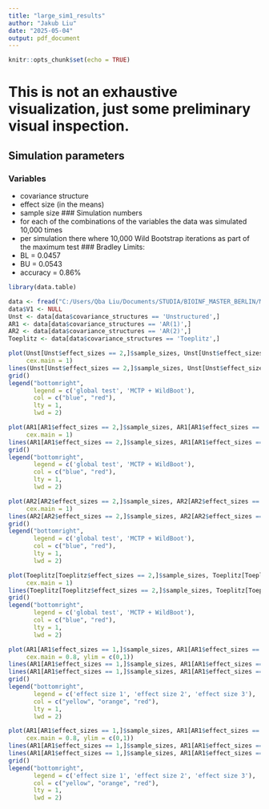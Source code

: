 ---
title: "large_sim1_results"
author: "Jakub Liu"
date: "2025-05-04"
output: pdf_document
---

```{r setup, include=FALSE}
knitr::opts_chunk$set(echo = TRUE)
```

# This is not an exhaustive visualization, just some preliminary visual inspection.
## Simulation parameters
### Variables
  - covariance structure
  - effect size (in the means)
  - sample size
### Simulation numbers
  - for each of the combinations of the variables the data was simulated 10,000 times
  - per simulation there where 10,000 Wild Bootstrap iterations as part of the maximum test
### Bradley Limits:
  - BL = 0.0457
  - BU = 0.0543
  - accuracy = 0.86%


```{r}
library(data.table)

data <- fread("C:/Users/Qba Liu/Documents/STUDIA/BIOINF_MASTER_BERLIN/MASTER_THESIS/MasterThesis_FUB/SIMULATIONS/SIMULATION_RESULTS/LARGE_SIMULATIONS/Simulation1_results.csv")
data$V1 <- NULL
Unst <- data[data$covariance_structures == 'Unstructured',]
AR1 <- data[data$covariance_structures == 'AR(1)',]
AR2 <- data[data$covariance_structures == 'AR(2)',]
Toeplitz <- data[data$covariance_structures == 'Toeplitz',]
```

```{r}
plot(Unst[Unst$effect_sizes == 2,]$sample_sizes, Unst[Unst$effect_sizes == 2, ]$power_global, col = 'blue', type = 'l', lwd = 4, xlab = 'sample size', ylab = 'power', main = 'Unstructured covariance matrix with an effect size of 2 (in the means)',
     cex.main = 1)
lines(Unst[Unst$effect_sizes == 2,]$sample_sizes, Unst[Unst$effect_sizes == 2, ]$power_max, col = 'red', type = 'l', lwd = 4)
grid()
legend("bottomright",                      
       legend = c('global test', 'MCTP + WildBoot'),
       col = c("blue", "red"),           
       lty = 1,                         
       lwd = 2)  
```





```{r}
plot(AR1[AR1$effect_sizes == 2,]$sample_sizes, AR1[AR1$effect_sizes == 2, ]$power_global, col = 'blue', type = 'l', lwd = 4, xlab = 'sample size', ylab = 'power', main = 'AR(1) covariance matrix with an effect size of 2 (in the means)',
     cex.main = 1)
lines(AR1[AR1$effect_sizes == 2,]$sample_sizes, AR1[AR1$effect_sizes == 2, ]$power_max, col = 'red', type = 'l', lwd = 4)
grid()
legend("bottomright",                      
       legend = c('global test', 'MCTP + WildBoot'),
       col = c("blue", "red"),           
       lty = 1,                         
       lwd = 2)   
```
```{r}
plot(AR2[AR2$effect_sizes == 2,]$sample_sizes, AR2[AR2$effect_sizes == 2, ]$power_global, col = 'blue', type = 'l', lwd = 4, xlab = 'sample size', ylab = 'power', main = 'AR(2) covariance matrix with an effect size of 2 (in the means)',
     cex.main = 1)
lines(AR2[AR2$effect_sizes == 2,]$sample_sizes, AR2[AR2$effect_sizes == 2, ]$power_max, col = 'red', type = 'l', lwd = 4)
grid()
legend("bottomright",                      
       legend = c('global test', 'MCTP + WildBoot'),
       col = c("blue", "red"),           
       lty = 1,                         
       lwd = 2)  
```
```{r}
plot(Toeplitz[Toeplitz$effect_sizes == 2,]$sample_sizes, Toeplitz[Toeplitz$effect_sizes == 2, ]$power_global, col = 'blue', type = 'l', lwd = 4, xlab = 'sample size', ylab = 'power', main = 'Toeplitz covariance matrix with an effect size of 2 (in the means)',
     cex.main = 1)
lines(Toeplitz[Toeplitz$effect_sizes == 2,]$sample_sizes, Toeplitz[Toeplitz$effect_sizes == 2, ]$power_max, col = 'red', type = 'l', lwd = 4)
grid()
legend("bottomright",                      
       legend = c('global test', 'MCTP + WildBoot'),
       col = c("blue", "red"),           
       lty = 1,                         
       lwd = 2)  
```

```{r}
plot(AR1[AR1$effect_sizes == 1,]$sample_sizes, AR1[AR1$effect_sizes == 1, ]$power_max, col = 'yellow', type = 'l', lwd = 4, xlab = 'sample size', ylab = 'power', main = 'Power of the maximum test across the effect sizes (in the means), AR(1) covariance matrix',
     cex.main = 0.8, ylim = c(0,1))
lines(AR1[AR1$effect_sizes == 1,]$sample_sizes, AR1[AR1$effect_sizes == 2, ]$power_max, col = 'orange', type = 'l', lwd = 4)
lines(AR1[AR1$effect_sizes == 1,]$sample_sizes, AR1[AR1$effect_sizes == 3, ]$power_max, col = 'red', type = 'l', lwd = 4)
grid()
legend("bottomright",
       legend = c('effect size 1', 'effect size 2', 'effect size 3'),
       col = c("yellow", "orange", "red"),
       lty = 1,
       lwd = 2)
```
```{r}
plot(AR1[AR1$effect_sizes == 1,]$sample_sizes, AR1[AR1$effect_sizes == 1, ]$power_global, col = 'yellow', type = 'l', lwd = 4, xlab = 'sample size', ylab = 'power', main = 'Power of the global test across the effect sizes (in the means), AR(1) covariance matrix',
     cex.main = 0.8, ylim = c(0,1))
lines(AR1[AR1$effect_sizes == 1,]$sample_sizes, AR1[AR1$effect_sizes == 2, ]$power_global, col = 'orange', type = 'l', lwd = 4)
lines(AR1[AR1$effect_sizes == 1,]$sample_sizes, AR1[AR1$effect_sizes == 3, ]$power_global, col = 'red', type = 'l', lwd = 4)
grid()
legend("bottomright",
       legend = c('effect size 1', 'effect size 2', 'effect size 3'),
       col = c("yellow", "orange", "red"),
       lty = 1,
       lwd = 2)
```

